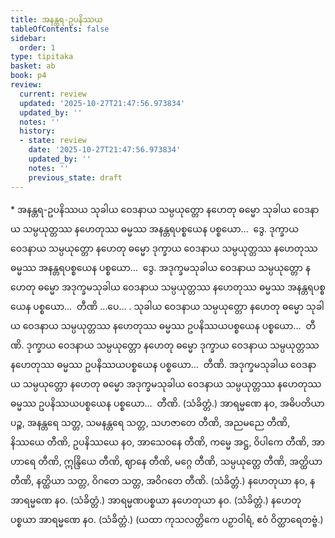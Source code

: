 ```yaml
---
title: အနန္တရ-ဥပနိဿယ
tableOfContents: false
sidebar:
  order: 1
type: tipitaka
basket: ab
book: p4
review:
  current: review
  updated: '2025-10-27T21:47:56.973834'
  updated_by: ''
  notes: ''
  history:
  - state: review
    date: '2025-10-27T21:47:56.973834'
    updated_by: ''
    notes: ''
    previous_state: draft
---
```



<ReviewStatus review={frontmatter.review} showDetails={true} />

<HypothesisAnnotation frontmatter={frontmatter} />

<DynamicBreadcrumb />

<Paragraph type="center" book="p4">
* အနန္တရ-ဥပနိဿယ
</Paragraph>

<Division number="34" book="p4" e="ch" v="39" p="478">

<Paragraph number="111" book="p4">
သုခါယ ဝေဒနာယ သမ္ပယုတ္တော နဟေတု ဓမ္မော သုခါယ ဝေဒနာယ သမ္ပယုတ္တဿ နဟေတုဿ ဓမ္မဿ အနန္တရပစ္စယေန ပစ္စယော…  ဒွေ.
</Paragraph>

<Paragraph number="112" book="p4">
ဒုက္ခာယ ဝေဒနာယ သမ္ပယုတ္တော နဟေတု ဓမ္မော ဒုက္ခာယ ဝေဒနာယ သမ္ပယုတ္တဿ နဟေတုဿ ဓမ္မဿ အနန္တရပစ္စယေန ပစ္စယော…  ဒွေ.
</Paragraph>

<Paragraph number="113" book="p4">
အဒုက္ခမသုခါယ ဝေဒနာယ သမ္ပယုတ္တော နဟေတု ဓမ္မော အဒုက္ခမသုခါယ ဝေဒနာယ သမ္ပယုတ္တဿ နဟေတုဿ ဓမ္မဿ အနန္တရပစ္စယေန ပစ္စယော…  တီဏိ …ပေ… .
</Paragraph>

</Division>
<Division number="35" book="p4" e="ch" v="39" p="478">

<Paragraph number="114" book="p4">
သုခါယ ဝေဒနာယ သမ္ပယုတ္တော နဟေတု ဓမ္မော သုခါယ ဝေဒနာယ သမ္ပယုတ္တဿ နဟေတုဿ ဓမ္မဿ ဥပနိဿယပစ္စယေန ပစ္စယော…  တီဏိ.
</Paragraph>

<Paragraph number="115" book="p4">
ဒုက္ခာယ ဝေဒနာယ သမ္ပယုတ္တော နဟေတု ဓမ္မော ဒုက္ခာယ ဝေဒနာယ သမ္ပယုတ္တဿ နဟေတုဿ ဓမ္မဿ ဥပနိဿယပစ္စယေန ပစ္စယော…  တီဏိ.
</Paragraph>

<Paragraph number="116" book="p4">
အဒုက္ခမသုခါယ ဝေဒနာယ သမ္ပယုတ္တော နဟေတု ဓမ္မော အဒုက္ခမသုခါယ ဝေဒနာယ သမ္ပယုတ္တဿ နဟေတုဿ ဓမ္မဿ ဥပနိဿယပစ္စယေန ပစ္စယော…  တီဏိ. (သံခိတ္တံ.)
</Paragraph>

</Division>
<Division number="36" book="p4" e="ch" v="39" p="479">

<Paragraph number="117" book="p4">
အာရမ္မဏေ နဝ, အဓိပတိယာ ပဉ္စ, အနန္တရေ သတ္တ, သမနန္တရေ သတ္တ, သဟဇာတေ တီဏိ, အညမညေ တီဏိ, နိဿယေ တီဏိ, ဥပနိဿယေ နဝ, အာသေဝနေ တီဏိ, ကမ္မေ အဋ္ဌ, ဝိပါကေ တီဏိ, အာဟာရေ တီဏိ, ဣန္ဒြိယေ တီဏိ, ဈာနေ တီဏိ, မဂ္ဂေ တီဏိ, သမ္ပယုတ္တေ တီဏိ, အတ္ထိယာ တီဏိ, နတ္ထိယာ သတ္တ, ဝိဂတေ သတ္တ, အဝိဂတေ တီဏိ. (သံခိတ္တံ.)
</Paragraph>

<Paragraph number="118" book="p4">
နဟေတုယာ နဝ, နအာရမ္မဏေ နဝ. (သံခိတ္တံ.)
</Paragraph>

<Paragraph number="119" book="p4">
အာရမ္မဏပစ္စယာ နဟေတုယာ နဝ. (သံခိတ္တံ.)
</Paragraph>

<Paragraph number="120" book="p4">
နဟေတုပစ္စယာ အာရမ္မဏေ နဝ. (သံခိတ္တံ.)
</Paragraph>

<Paragraph number="121" book="p4">
(ယထာ ကုသလတ္တိကေ ပဉှာဝါရံ, ဧဝံ ဝိတ္ထာရေတဗ္ဗံ.)
</Paragraph>
</Division>